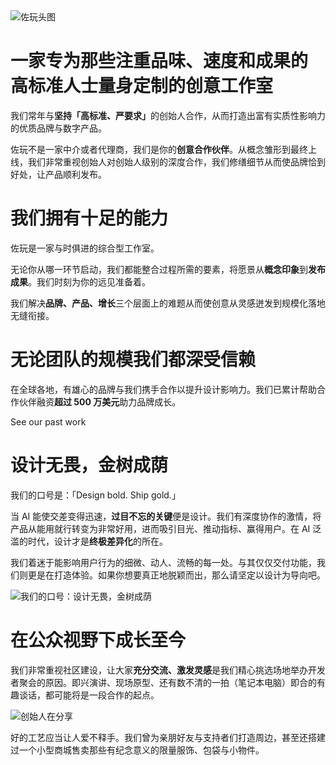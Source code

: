 
<Image src={headline} alt='佐玩头图' priority className="dark:invert-90" />

# 一家专为那些注重<Gradient>品味、速度和成果</Gradient>的高标准人士量身定制的<Gradient>创意工作室</Gradient>

我们常年与<b>坚持「高标准、严要求」</b>的创始人合作，从而打造出<Red>富有实质性影响力的</Red>优质品牌与数字产品。

佐玩不是一家中介或者代理商，我们是你的**创意合作伙伴**。从概念雏形到最终上线，我们非常重视创始人对创始人级别的深度合作，我们修缮细节从而使品牌恰到好处，让产品顺利发布。

<BackgroundVideo src="/vids/banner-art.mp4" aspectRatio="3/1" className="mb-6" />

# 我们拥有十足的能力

佐玩是一家与时俱进的综合型工作室。

无论你从哪一环节启动，我们都能整合过程所需的要素，将愿景从**概念印象**到**发布成果**。我们时刻为你的远见准备着。

我们解决**品牌、产品、增长**三个层面上的难题从而使创意从灵感迸发到规模化落地无缝衔接。

<Capabilities />

# 无论团队的规模我们都深受信赖

在全球各地，有雄心的品牌与我们携手合作以提升设计影响力。我们已累计帮助合作伙伴融资**超过 500 万美元**助力品牌成长。

<PartnerLogoWall />

<CTAButton href="/work">See our past work</CTAButton>

<BackgroundVideo src="/vids/partner-logos.mp4" aspectRatio="16/9" className="my-6" />

# 设计无畏，金树成荫

我们的口号是：「<Gradient>Design bold. Ship gold.</Gradient>」

当 AI 能使交差变得迅速，**过目不忘的关键**便是设计。我们有深度协作的激情，将产品从能用就行转变为非常好用，进而吸引目光、推动指标、赢得用户。在 AI 泛滥的时代，设计才是**终极差异化**的所在。

我们着迷于能影响用户行为的细微、动人、流畅的每一处。与其仅仅交付功能，我们则更是在打造体验。如果你想要真正地脱颖而出，那么请坚定以设计为导向吧。

<Image src={mantra} alt='我们的口号：设计无畏，金树成荫' />

# 在公众视野下成长至今

我们非常重视社区建设，让大家**充分交流、激发灵感**是我们精心挑选场地举办开发者聚会的原因。即兴演讲、现场原型、还有数不清的一拍（笔记本电脑）即合的有趣谈话，都可能将是一段合作的起点。

<Image src={founderTalking} alt='创始人在分享' />

<Gradient>好的工艺应当让人爱不释手</Gradient>。我们曾为亲朋好友与支持者们打造周边，甚至还搭建过一个小型商城售卖那些有纪念意义的限量服饰、包袋与小物件。

<BackgroundVideo src="/vids/hangouts-reel.mp4" aspectRatio="4/3" />

<BackgroundVideo src="/vids/swag-shop-reel.mp4" aspectRatio="16/9" />
